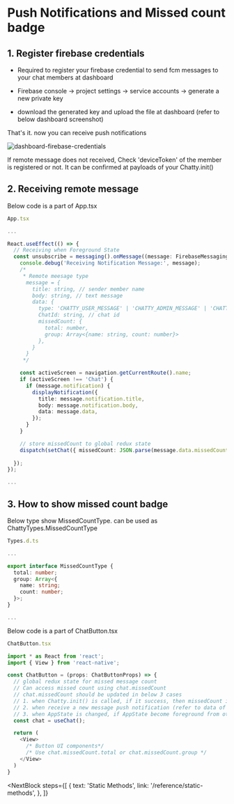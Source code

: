 # Push Notifications and Missed count badge


## 1. Register firebase credentials
- Required to register your firebase credential to send fcm messages to your chat members at dashboard

- Firebase console → project settings → service accounts → generate a new private key

- download the generated key and upload the file at dashboard (refer to below dashboard screenshot)

That's it. now you can receive push notifications 

![dashboard-firebase-credentials](/img/docs/dashboard-fcm-credentials.png)

<InfoBlock type="warning">
  If remote message does not received, Check 'deviceToken' of the member is registered or not. It can be confirmed at payloads of your Chatty.init()
</InfoBlock>


## 2. Receiving remote message

Below code is a part of App.tsx
```typescript
App.tsx

...

React.useEffect(() => {
  // Receiving when Foreground State
  const unsubscribe = messaging().onMessage((message: FirebaseMessagingTypes.RemoteMessage) => {
    console.debug('Receiving Notification Message:', message);
    /*
     * Remote meesage type
      message = {
        title: string, // sender member name
        body: string, // text message
        data: {
          type: 'CHATTY_USER_MESSAGE' | 'CHATTY_ADMIN_MESSAGE' | 'CHATTY_SYSTEM_MESSAGE',
          ChatId: string, // chat id
          missedCount: {
            total: number,
            group: Array<{name: string, count: number}>
          },
        }
      }
     */

    const activeScreen = navigation.getCurrentRoute().name;
    if (activeScreen !== 'Chat') {
      if (message.notification) {
        displayNotification({
          title: message.notification.title,
          body: message.notification.body,
          data: message.data,
        });
      }
    }

    // store missedCount to global redux state
    dispatch(setChat({ missedCount: JSON.parse(message.data.missedCount) }));
    
  });
});

...

```

## 3. How to show missed count badge

Below type show MissedCountType. can be used as ChattyTypes.MissedCountType
```typescript
Types.d.ts

...

export interface MissedCountType {
  total: number;
  group: Array<{
    name: string;
    count: number;
  }>;
}

...

```

Below code is a part of ChatButton.tsx
```typescript
ChatButton.tsx

import * as React from 'react';
import { View } from 'react-native';

const ChatButton = (props: ChatButtonProps) => {
  // global redux state for missed message count
  // Can access missed count using chat.missedCount
  // chat.missedCount should be updated in below 3 cases
  // 1. when Chatty.init() is called, if it success, then missedCount is returned
  // 2. when receive a new message push notification (refer to data of push notification)
  // 3. when AppState is changed, if AppState become foreground from others, then call Chatty.getMissedCount()
  const chat = useChat();  

  return (
    <View>
      /* Button UI components*/
      /* Use chat.missedCount.total or chat.missedCount.group */
    </View>
  )
}
```

<NextBlock
  steps={[
    {
      text: 'Static Methods',
      link: '/reference/static-methods',
    },
  ]}
></NextBlock>
